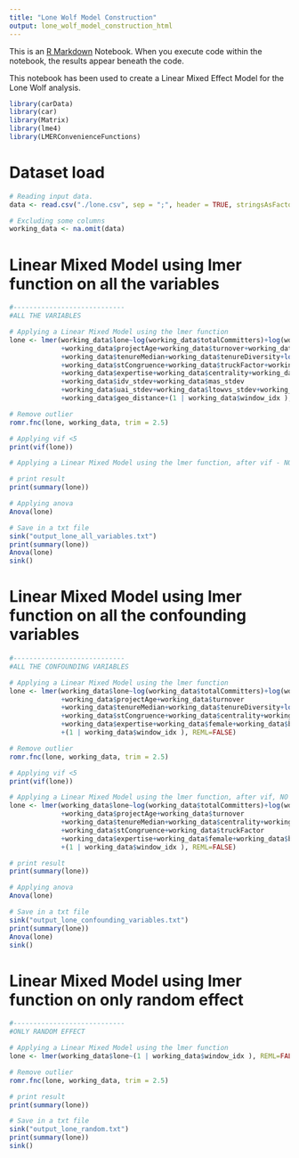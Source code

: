```yaml
---
title: "Lone Wolf Model Construction"
output: lone_wolf_model_construction_html
---
```


This is an [R Markdown](http://rmarkdown.rstudio.com) Notebook. When you execute code within the notebook, the results appear beneath the code. 

This notebook has been used to create a Linear Mixed Effect Model for the Lone Wolf analysis.

```r

library(carData)
library(car)
library(Matrix)
library(lme4)
library(LMERConvenienceFunctions)

```

# Dataset load

```r

# Reading input data.
data <- read.csv("./lone.csv", sep = ";", header = TRUE, stringsAsFactors=FALSE)

# Excluding some columns
working_data <- na.omit(data)

```

# Linear Mixed Model using lmer function on all the variables

```r

#----------------------------
#ALL THE VARIABLES

# Applying a Linear Mixed Model using the lmer function
lone <- lmer(working_data$lone~log(working_data$totalCommitters)+log(working_data$totalcommits)
             +working_data$projectAge+working_data$turnover+working_data$blauGender
             +working_data$tenureMedian+working_data$tenureDiversity+log(working_data$teamSize)
             +working_data$stCongruence+working_data$truckFactor+working_data$female
             +working_data$expertise+working_data$centrality+working_data$pdi_stdev
             +working_data$idv_stdev+working_data$mas_stdev
             +working_data$uai_stdev+working_data$ltowvs_stdev+working_data$ivr_stdev
             +working_data$geo_distance+(1 | working_data$window_idx ), REML=FALSE)

# Remove outlier
romr.fnc(lone, working_data, trim = 2.5)

# Applying vif <5
print(vif(lone))

# Applying a Linear Mixed Model using the lmer function, after vif - NO REMOVAL

# print result
print(summary(lone))

# Applying anova
Anova(lone)

# Save in a txt file
sink("output_lone_all_variables.txt")
print(summary(lone))
Anova(lone)
sink()

```

# Linear Mixed Model using lmer function on all the confounding variables

```r

#----------------------------
#ALL THE CONFOUNDING VARIABLES

# Applying a Linear Mixed Model using the lmer function
lone <- lmer(working_data$lone~log(working_data$totalCommitters)+log(working_data$totalcommits)
             +working_data$projectAge+working_data$turnover
             +working_data$tenureMedian+working_data$tenureDiversity+log(working_data$teamSize)
             +working_data$stCongruence+working_data$centrality+working_data$truckFactor
             +working_data$expertise+working_data$female+working_data$blauGender
             +(1 | working_data$window_idx ), REML=FALSE)

# Remove outlier
romr.fnc(lone, working_data, trim = 2.5)

# Applying vif <5
print(vif(lone))

# Applying a Linear Mixed Model using the lmer function, after vif, NO REMOVALS
lone <- lmer(working_data$lone~log(working_data$totalCommitters)+log(working_data$totalcommits)
             +working_data$projectAge+working_data$turnover
             +working_data$tenureMedian+working_data$centrality+working_data$tenureDiversity
             +working_data$stCongruence+working_data$truckFactor
             +working_data$expertise+working_data$female+working_data$blauGender
             +(1 | working_data$window_idx ), REML=FALSE)

# print result
print(summary(lone))

# Applying anova
Anova(lone)

# Save in a txt file
sink("output_lone_confounding_variables.txt")
print(summary(lone))
Anova(lone)
sink()

```

# Linear Mixed Model using lmer function on only random effect

```r

#----------------------------
#ONLY RANDOM EFFECT

# Applying a Linear Mixed Model using the lmer function
lone <- lmer(working_data$lone~(1 | working_data$window_idx ), REML=FALSE)

# Remove outlier
romr.fnc(lone, working_data, trim = 2.5)

# print result
print(summary(lone))

# Save in a txt file
sink("output_lone_random.txt")
print(summary(lone))
sink()

```

